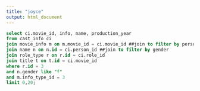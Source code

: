 ```yaml
---
title: "joyce"
output: html_document
---
```


```sql
select ci.movie_id, info, name, production_year
from cast_info ci
join movie_info m on m.movie_id = ci.movie_id ##join to filter by person_role_id
join name n on n.id = ci.person_id ##join to filter by gender
join role_type r on r.id = ci.role_id
join title t on t.id = ci.movie_id
where r.id = 3
and n.gender like "f"
and m.info_type_id = 3
limit 0,20;
```

